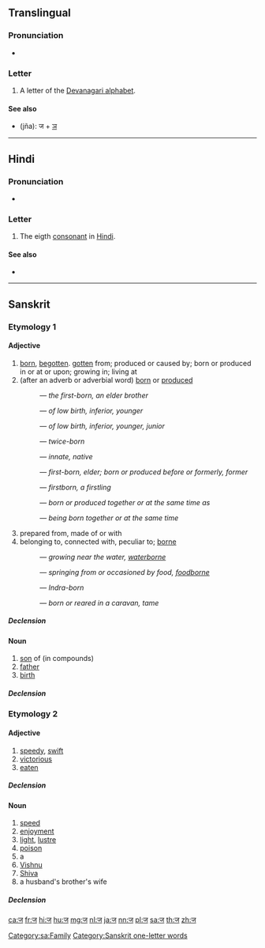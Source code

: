 {{character info/new|image=[[File:Deva-ज-order.gif|100px]]}}
{{also|ज़}}
==Translingual==

===Pronunciation===
* {{IPA|/dʒə/|lang=mul}}

===Letter===
{{mul-Deva|ja}}

# A letter of the [[Devanagari alphabet]].

====See also====
* {{l|mul|ज्ञ}} (jña): ज + [[ञ]]

----

==Hindi==

===Pronunciation===
* {{IPA|[d͡ʒə̯]|lang=hi}}

===Letter===
{{head|hi|letter}}

# The eigth [[consonant]] in [[Hindi]].

====See also====
* {{list:Devanagari script letters/hi}}

----

==Sanskrit==

===Etymology 1===

====Adjective====
{{head|sa|adjective|sc=Deva|tr=ja}}

# [[born]], [[begotten]]. [[gotten]] from; produced or caused by; born or produced in or at or upon; growing in; living at
# (after an adverb or adverbial word) [[born]] or [[produced]]
#: {{m|sa|sc=Deva|अग्रज|tr=ágra-ja}} — ''the first-born, an elder brother''
#: {{m|sa|sc=Deva|अवरज|tr=ávara-já}} — ''of low birth, inferior, younger''
#: {{m|sa|sc=Deva|अवरज|tr=éka-já}} — ''of low birth, inferior, younger, junior''
#: {{m|sa|sc=Deva|द्विज|tr=dvi-já}} — ''twice-born''
#: {{m|sa|sc=Deva|निज|tr=ni-já}} — ''innate, native''
#: {{m|sa|sc=Deva|पूर्वज|tr=pū́rva-já}} — ''first-born, elder; born or produced before or formerly, former''
#: {{m|sa|sc=Deva|प्रथमज|tr=prathamá-já}} — ''firstborn, a firstling''
#: {{m|sa|sc=Deva|सहज|tr=sahá-já}} — ''born or produced together or at the same time as''
#: {{m|sa|sc=Deva|साकंज|tr=sākaṃ-já}} — ''being born together or at the same time''
# prepared from, made of or with
# belonging to, connected with, peculiar to; [[borne]]
#: {{m|sa|sc=Deva|अनूपज|tr=anūpá-ja}} — ''growing near the water, [[waterborne]]''
#: {{m|sa|sc=Deva|अन्नज|tr=anna-ja}} — ''springing from or occasioned by food, [[foodborne]]''
#: {{m|sa|sc=Deva|शक्रज|tr=śakrá-ja}} — ''Indra-born''
#: {{m|sa|sc=Deva|सार्थज|tr=sā-rtha-ja}} — ''born or reared in a caravan, tame''

=====Declension=====
{{sa-decl-adj|ज||j||a|ā|a}}

====Noun====
{{sa-noun|tr=ja|g=m}}

# [[son]] of (in compounds)
# [[father]]
# [[birth]]

=====Declension=====
{{sa-decl-noun-a-m|ज||j|}}

===Etymology 2===

====Adjective====
{{head|sa|adjective|sc=Deva|tr=ja}}

# [[speedy]], [[swift]]
# [[victorious]]
# [[eaten]]

=====Declension=====
{{sa-decl-adj|ज||j||a|ā|a}}

====Noun====
{{sa-noun|tr=ja|g=m}}

# [[speed]]
# [[enjoyment]]
# [[light]], [[lustre]]
# [[poison]]
# a {{m|sa|sc=Deva|पिशाच|tr=piśāca||fiend, ogre, demon, imp, malevolent or devilish being}}
# [[Vishnu]]
# [[Shiva]]
# a husband's brother's wife

=====Declension=====
{{sa-decl-noun-a-m|ज||j|}}

[[Category:sa:Family]]
[[Category:Sanskrit one-letter words]]

[[ca:ज]]
[[fr:ज]]
[[hi:ज]]
[[hu:ज]]
[[mg:ज]]
[[nl:ज]]
[[ja:ज]]
[[nn:ज]]
[[pl:ज]]
[[sa:ज]]
[[th:ज]]
[[zh:ज]]